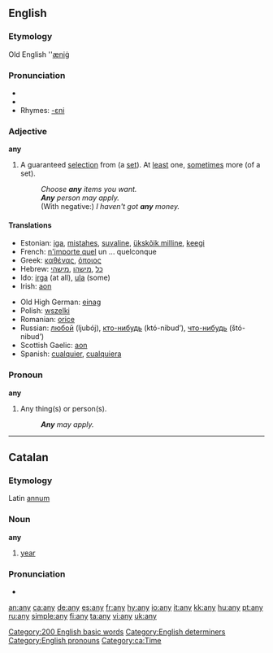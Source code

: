 ==English==

{{rank|into|up|your|58|any|what|do|has}}

===Etymology===
Old English ''[[æniġ]]

===Pronunciation===
* {{IPA|/eniː/}}
* {{audio|en-us-any.ogg|Audio (US)}}
* Rhymes: [[Rhymes:English:-ɛni|-ɛni]]

===Adjective===
'''any'''

# A guaranteed [[selection]] from (a [[set]]). At [[least]] one, [[sometimes]] more (of a set).
#: ''Choose '''any''' items you want.''
#: '''''Any''' person may apply.''
#: (With negative:) ''I haven't got '''any''' money.''

====Translations====
{{top}}
*Estonian: [[iga]], [[mistahes]], [[suvaline]], [[ükskõik milline]], [[keegi]]
*French: [[n'importe quel]] un ... quelconque
*Greek: [[καθένας]], [[όποιος]]
*Hebrew: [[כל]] ,[[מישהו]] ,[[מישהי]]
*Ido: [[irga]] (at all), [[ula]] (some)
*Irish: [[aon]]
{{mid}}
*Old High German: [[einag]]
*Polish: [[wszelki]]
*Romanian: [[orice]]
*Russian: [[любой]] (ljubój), [[кто-нибудь]] (któ-nibud’), [[что-нибудь]] (štó-nibud’)
*Scottish Gaelic: [[aon]]
*Spanish: [[cualquier]], [[cualquiera]]
{{bottom}}

===Pronoun===
'''any'''

# Any thing(s) or person(s).
#: '''''Any''' may apply.''

[[Category:200 English basic words]]
[[Category:English determiners]]
[[Category:English pronouns]]

----

==Catalan==
===Etymology===
Latin [[annum]]
===Noun===
'''any''' {{m}}

# [[year]]
===Pronunciation===
* {{IPA|/aɲ/}}

[[Category:ca:Time]]

[[an:any]]
[[ca:any]]
[[de:any]]
[[es:any]]
[[fr:any]]
[[hy:any]]
[[io:any]]
[[it:any]]
[[kk:any]]
[[hu:any]]
[[pt:any]]
[[ru:any]]
[[simple:any]]
[[fi:any]]
[[ta:any]]
[[vi:any]]
[[uk:any]]